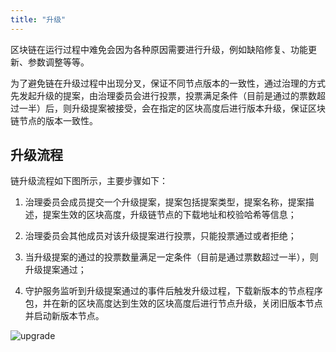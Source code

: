 ```yaml
---
title: "升级"
---
```


区块链在运行过程中难免会因为各种原因需要进行升级，例如缺陷修复、功能更新、参数调整等等。

为了避免链在升级过程中出现分叉，保证不同节点版本的一致性，通过治理的方式先发起升级的提案，由治理委员会进行投票，投票满足条件（目前是通过的票数超过一半）后，则升级提案被接受，会在指定的区块高度后进行版本升级，保证区块链节点的版本一致性。

## 升级流程

链升级流程如下图所示，主要步骤如下：

1. 治理委员会成员提交一个升级提案，提案包括提案类型，提案名称，提案描述，提案生效的区块高度，升级链节点的下载地址和校验哈希等信息；

2. 治理委员会其他成员对该升级提案进行投票，只能投票通过或者拒绝；

3. 当升级提案的通过的投票数量满足一定条件（目前是通过票数超过一半），则升级提案通过；

4. 守护服务监听到升级提案通过的事件后触发升级过程，下载新版本的节点程序包，并在新的区块高度达到生效的区块高度后进行节点升级，关闭旧版本节点并启动新版本节点。

![upgrade](/zh/images/upgrade.png)


